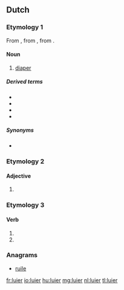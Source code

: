 ==Dutch==

===Etymology 1===
From {{etyl|dum|nl}} {{term|ludere|lang=dum}}, from {{etyl|odt|nl}} {{recons|luthara|lūthara|lang=odt}}, from {{etyl|gem-pro|nl}} {{recons|lūþarō|lang=gem-pro}}.

====Noun====
{{nl-noun|m|luiers|luiertje}}

# [[diaper]]

=====Derived terms=====
* {{l|nl|luierbroekje}}
* {{l|nl|luiercentrale}}
* {{l|nl|luiermand}}
* {{l|nl|luierstoel}}

=====Synonyms=====
* {{qualifier|archaic}} {{l|nl|luur}}

===Etymology 2===

====Adjective====
{{head|nl}}

# {{nl-adj-form|d=comp|lui}}

===Etymology 3===

====Verb====
{{head|nl}}

# {{nl-verb-form|p=1|n=sg|t=pres|m=ind|luieren}}
# {{nl-verb-form|m=imp|luieren}}

===Anagrams===
* [[ruile#Dutch|ruile]]

[[fr:luier]]
[[io:luier]]
[[hu:luier]]
[[mg:luier]]
[[nl:luier]]
[[tl:luier]]